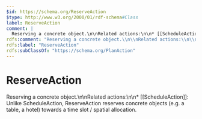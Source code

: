```yaml
---
$id: https://schema.org/ReserveAction
$type: http://www.w3.org/2000/01/rdf-schema#Class
label: ReserveAction
comment: |
  Reserving a concrete object.\n\nRelated actions:\n\n* [[ScheduleAction]]: Unlike ScheduleAction, ReserveAction reserves concrete objects (e.g. a table, a hotel) towards a time slot / spatial allocation.
rdfs:comment: "Reserving a concrete object.\\n\\nRelated actions:\\n\\n* [[ScheduleAction]]: Unlike ScheduleAction, ReserveAction reserves concrete objects (e.g. a table, a hotel) towards a time slot / spatial allocation."
rdfs:label: "ReserveAction"
rdfs:subClassOf: "https://schema.org/PlanAction"
---
```


# ReserveAction

Reserving a concrete object.\n\nRelated actions:\n\n* [[ScheduleAction]]: Unlike ScheduleAction, ReserveAction reserves concrete objects (e.g. a table, a hotel) towards a time slot / spatial allocation.

